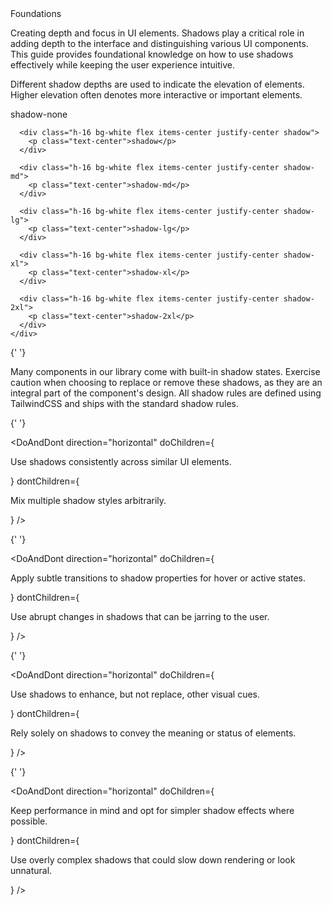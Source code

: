 
<Meta title="Foundations/Shadows" />

<Unstyled>
  <Subheading>Foundations</Subheading>

  <Heading name="Shadows" level="h1" style="h1" type="article" />

  <Lead>Creating depth and focus in UI elements.</Lead>
  <Paragraph> Shadows play a critical role in adding depth to the interface and distinguishing various UI components. This guide provides foundational knowledge on how to use shadows effectively while keeping the user experience intuitive.</Paragraph>

  <Heading name="Usage Principles" level="h2" style="h2" type="article" />

  <Paragraph>Different shadow depths are used to indicate the elevation of elements. Higher elevation often denotes more interactive or important elements.</Paragraph>

  <div class="my-4">
    <div class="grid grid-cols-1 md:grid-cols-6 gap-8 canvas-alt rounded-xl p-8">
      <div class="h-16 bg-white flex items-center justify-center shadow-none">
        <p class="text-center">shadow-none</p>
      </div>

      <div class="h-16 bg-white flex items-center justify-center shadow">
        <p class="text-center">shadow</p>
      </div>

      <div class="h-16 bg-white flex items-center justify-center shadow-md">
        <p class="text-center">shadow-md</p>
      </div>

      <div class="h-16 bg-white flex items-center justify-center shadow-lg">
        <p class="text-center">shadow-lg</p>
      </div>

      <div class="h-16 bg-white flex items-center justify-center shadow-xl">
        <p class="text-center">shadow-xl</p>
      </div>

      <div class="h-16 bg-white flex items-center justify-center shadow-2xl">
        <p class="text-center">shadow-2xl</p>
      </div>
    </div>
  </div>

  {' '}

  <Heading name="Implementation" level="h2" style="h2" type="article" />

  <Paragraph className="mb-4">
    Many components in our library come with built-in shadow states. Exercise
    caution when choosing to replace or remove these shadows, as they are an
    integral part of the component's design. All shadow rules are defined using
    TailwindCSS and ships with the standard shadow rules.
  </Paragraph>

  {' '}

  <Heading name="Dos and Don’ts" level="h3" style="h3" type="article" />

  <DoAndDont direction="horizontal" doChildren={<p>Use shadows consistently across similar UI elements.</p>} dontChildren={<p>Mix multiple shadow styles arbitrarily.</p>} />

  {' '}

  <DoAndDont
    direction="horizontal"
    doChildren={
    <p>
      Apply subtle transitions to shadow properties for hover or active states.
    </p>
  }
    dontChildren={
    <p>Use abrupt changes in shadows that can be jarring to the user.</p>
  }
  />

  {' '}

  <DoAndDont
    direction="horizontal"
    doChildren={
    <p>Use shadows to enhance, but not replace, other visual cues.</p>
  }
    dontChildren={
    <p>Rely solely on shadows to convey the meaning or status of elements.</p>
  }
  />

  {' '}

  <DoAndDont
    direction="horizontal"
    doChildren={
    <p>
      Keep performance in mind and opt for simpler shadow effects where
      possible.
    </p>
  }
    dontChildren={
    <p>
      Use overly complex shadows that could slow down rendering or look
      unnatural.
    </p>
  }
  />
</Unstyled>
